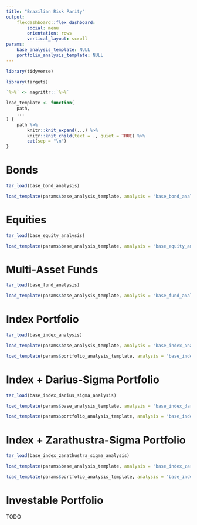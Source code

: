 ```yaml
---
title: "Brazilian Risk Parity"
output: 
    flexdashboard::flex_dashboard:
        social: menu
        orientation: rows
        vertical_layout: scroll
params:
    base_analysis_template: NULL
    portfolio_analysis_template: NULL
---
```


```r
library(tidyverse)

library(targets)

`%>%` <- magrittr::`%>%`

load_template <- function(
    path,
    ...
) {
    path %>% 
        knitr::knit_expand(...) %>% 
        knitr::knit_child(text = ., quiet = TRUE) %>% 
        cat(sep = "\n")
}
```

Bonds {data-navmenu="Asset classes"}
================================================================================

```r
tar_load(base_bond_analysis)
```

```r
load_template(params$base_analysis_template, analysis = "base_bond_analysis")
```




Equities {data-navmenu="Asset classes"}
================================================================================

```r
tar_load(base_equity_analysis)
```

```r
load_template(params$base_analysis_template, analysis = "base_equity_analysis")
```




Multi-Asset Funds {data-navmenu="Asset classes"}
================================================================================

```r
tar_load(base_fund_analysis)
```

```r
load_template(params$base_analysis_template, analysis = "base_fund_analysis")
```




Index Portfolio {data-navmenu="Theoretical Portfolios"}
================================================================================

```r
tar_load(base_index_analysis)
```

```r
load_template(params$base_analysis_template, analysis = "base_index_analysis")
```

```r
load_template(params$portfolio_analysis_template, analysis = "base_index_analysis")
```




Index + Darius-Sigma Portfolio {data-navmenu="Theoretical Portfolios"}
================================================================================

```r
tar_load(base_index_darius_sigma_analysis)
```

```r
load_template(params$base_analysis_template, analysis = "base_index_darius_sigma_analysis")
```

```r
load_template(params$portfolio_analysis_template, analysis = "base_index_darius_sigma_analysis")
```




Index + Zarathustra-Sigma Portfolio {data-navmenu="Theoretical Portfolios"}
================================================================================

```r
tar_load(base_index_zarathustra_sigma_analysis)
```

```r
load_template(params$base_analysis_template, analysis = "base_index_zarathustra_sigma_analysis")
```

```r
load_template(params$portfolio_analysis_template, analysis = "base_index_zarathustra_sigma_analysis")
```




Investable Portfolio
================================================================================

TODO
